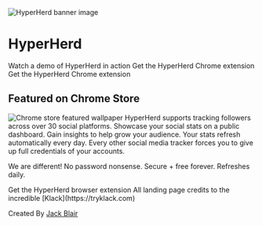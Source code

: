 <Frame>
  <img src="https://framerusercontent.com/images/FxOczDaRROWQisAcQSxeeekLjo4.png" alt="HyperHerd banner image" />
</Frame>

# HyperHerd

<CardGroup cols={2}>
  <Card title="Demo Video" icon="youtube" href="https://www.youtube.com/watch?v=A_6VTK09E54">
    Watch a demo of HyperHerd in action
  </Card>
  
  <Card title="Download for Chrome" icon="download" href="https://chromewebstore.google.com/detail/hyper-herd/fgepmbnmkapnpfbchklfaainejeicfim">
    Get the HyperHerd Chrome extension  
  </Card>
</CardGroup>

<Accordion title="Track followers effortlessly every day">
  <Card title="Download for Chrome" icon="download" href="https://chromewebstore.google.com/detail/hyper-herd/fgepmbnmkapnpfbchklfaainejeicfim">
    Get the HyperHerd Chrome extension
  </Card>
</Accordion>

## Featured on Chrome Store

<Frame>
  <img src="https://framerusercontent.com/images/wrFn0dbo5rWvdIt2jVBbyuNPNk.png" alt="Chrome store featured wallpaper" />
</Frame>

<CardGroup>
  <Card title="Track 30+ platforms" icon="chart-mixed">
    HyperHerd supports tracking followers across over 30 social platforms.
  </Card>
  
  <Card title="Host public dashboard" icon="presentation-screen"> 
    Showcase your social stats on a public dashboard.
  </Card>

  <Card title="Grow your following" icon="graph-up-arrow">
    Gain insights to help grow your audience.  
  </Card>
  
  <Card title="Automatic daily refresh" icon="arrow-clockwise">
    Your stats refresh automatically every day.
  </Card>
</CardGroup>

<Warning>
  Every other social media tracker forces you to give up full credentials of your accounts. 
  
  We are different! No password nonsense. Secure + free forever. Refreshes daily.
</Warning>

<Card title="Download for Chrome or Arc" icon="download" href="https://chromewebstore.google.com/detail/hyper-herd/fgepmbnmkapnpfbchklfaainejeicfim">
  Get the HyperHerd browser extension
</Card>

<Note>
  All landing page credits to the incredible [Klack](https://tryklack.com)
</Note>

Created By [Jack Blair](https://jack-blair.com)

<CardGroup cols={4}>
  <Card title="Twitter" icon="twitter" href="https://x.com/JackBlair87"></Card>
  <Card title="YouTube" icon="youtube" href="https://www.youtube.com/channel/UC-uTdkWQ8doqRwXBlkH67Dw"></Card>  
  <Card title="GitHub" icon="github" href="https://github.com/JackBlair87"></Card>
  <Card title="Framer" icon="framer" href="https://www.framer.com"></Card>
</CardGroup>